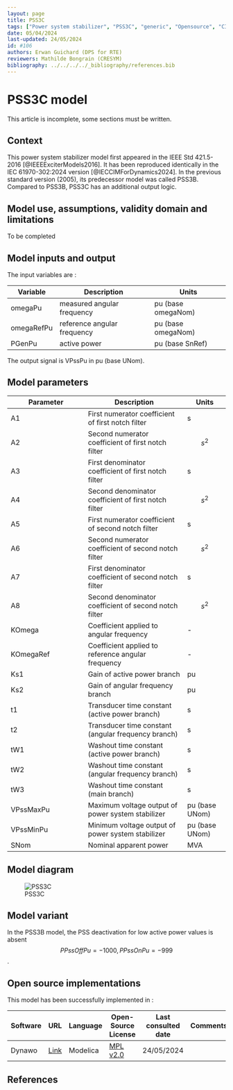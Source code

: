 ```yaml
---
layout: page
title: PSS3C
tags: ["Power system stabilizer", "PSS3C", "generic", "Opensource", "CIM model", "RMS", "phasor", "MRL4", "Single phase", "PssIEEE3C", "IEEE", "dynawo", "#106"]
date: 05/04/2024
last-updated: 24/05/2024
id: #106
authors: Erwan Guichard (DPS for RTE)
reviewers: Mathilde Bongrain (CRESYM)
bibliography: ../../../../_bibliography/references.bib
---
```

# PSS3C model

This article is incomplete, some sections must be written.

## Context

This power system stabilizer model first appeared in the IEEE Std 421.5-2016 [@IEEEExciterModels2016]. It has been reproduced identically in the IEC 61970-302:2024 version [@IECCIMForDynamics2024].
In the previous standard version (2005), its predecessor model was called PSS3B. Compared to PSS3B, PSS3C has an additional output logic.

## Model use, assumptions, validity domain and limitations

To be completed

## Model inputs and output

The input variables are :

| Variable | Description | Units |
|-----------|--------------| ------|
| omegaPu |measured angular frequency|pu (base omegaNom)|
| omegaRefPu |reference angular frequency|pu (base omegaNom)|
| PGenPu |active power|pu (base SnRef)|

The output signal is VPssPu in pu (base UNom).

## Model parameters

| Parameter | Description | Units |
|-----------|--------------| ------|
A1 |First numerator coefficient of first notch filter|s|
A2 |Second numerator coefficient of first notch filter|$$s ^ 2$$|
A3 |First denominator coefficient of first notch filter|s|
A4 |Second denominator coefficient of first notch filter|$$s ^ 2$$|
A5 |First numerator coefficient of second notch filter|s|
A6 |Second numerator coefficient of second notch filter|$$s ^ 2$$|
A7 |First denominator coefficient of second notch filter|s|
A8 |Second denominator coefficient of second notch filter|$$s ^ 2$$|
KOmega |Coefficient applied to angular frequency|-|
KOmegaRef |Coefficient applied to reference angular frequency|-|
Ks1 |Gain of active power branch|pu|
Ks2 |Gain of angular frequency branch|pu|
t1 |Transducer time constant (active power branch)|s|
t2 |Transducer time constant (angular frequency branch)|s|
tW1 |Washout time constant (active power branch)|s|
tW2 |Washout time constant (angular frequency branch)|s|
tW3 |Washout time constant (main branch)|s|
VPssMaxPu |Maximum voltage output of power system stabilizer|pu (base UNom)|
VPssMinPu |Minimum voltage output of power system stabilizer|pu (base UNom)|
SNom |Nominal apparent power|MVA|

## Model diagram

![PSS3C](PSS3C.drawio.svg)

## Model variant

In the PSS3B model, the PSS deactivation for low active power values is absent $$PPssOffPu = -1000, PPssOnPu = -999$$.

## Open source implementations

This model has been successfully implemented in :

| Software      | URL | Language | Open-Source License | Last consulted date | Comments |
| ------------- | --- | -------- | ------------------- | ------------------- | -------- |
| Dynawo | [Link](https://github.com/dynawo/dynawo) | Modelica | [MPL v2.0](https://www.mozilla.org/en-US/MPL/2.0/)  | 24/05/2024 |  |

## References
::: {#refs}
:::
